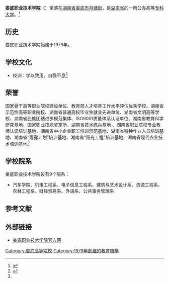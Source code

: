 {{coord|27.739606|N|112.023232|E|format=dms|region:CN_type:edu|display=title}}
{{高校
|名称            = 娄底职业技术学院
|外文名          = {{lang|en|Loudi Vocational and Technical College}}
|图像            = [[Image:Loudi_Vocational_and_Technical_College_logo.jpg|250px]]
|图像说明        = 校徽
|校训            = 学以致用 自强不息
|建校            = 1979年
|闭校            = 
|校庆日          = 
|类型            = [[公立大学|公立大学]] 
|书记            = 朱忠义
|校长            = 
|院长            = 张征澜<!-- 大专为院长 -->
|教师            = 393人
|职工            = 
|学生            = 11000余人
|地址            ={{CHN}}[[湖南省|湖南省]][[娄底市|娄底市]]月塘街
|校园环境        = 市区 
|面积            = 1045亩
|老校名          = 
|体育项目        = 
|代表色          = <!--示例：[[紫色|紫色]]和[[金色|金色]] {{Color box|#232176}}{{Color box|#E2AF2D}} -->
|昵称            = 
|吉祥物          = 
|隶属            = [[湖南省教育厅|湖南省教育厅]]
|邮编            = 417000
|网站            = [http://ldzy.com/ 娄底职业技术学院官方网]
|标志            = <!-- [[Image:|225px]]-->
|脚注            = 
}}
'''娄底职业技术学院'''（{{lang-en|Loudi Vocational and Technical College}}）坐落在[[湖南省|湖南省]][[娄底市|娄底市]][[月塘街|月塘街]]，是[[湖南省|湖南省]]的一所公办高等[[专科大学|专科大学]]。<ref name="gfw1 ">{{cite web|url=http://ldzy.com/xueyuangaikuang/main.htm|title=娄底职业技术学院简介|accessdate=2011年|work=|publisher=娄底职业技术学院官方网|language=zh-cn|deadurl=yes|archiveurl=https://web.archive.org/web/20120323093350/http://www.ldzy.com/xueyuangaikuang/main.htm|archivedate=2012-03-23}}</ref>

== 历史 ==
娄底职业技术学院始建于1979年。
== 学校文化 ==
* 校训：学以致用、自强不息<ref name=" gfw56">{{cite web|url=http://ldzy.com/xueyuangaikuang/yuanxunweige.htm|title=院训、院徽、院歌|accessdate=2011年|work=|publisher=娄底职业技术学院官方网|language=zh-cn|deadurl=yes|archiveurl=https://web.archive.org/web/20160305153008/http://ldzy.com/xueyuangaikuang/yuanxunweige.htm|archivedate=2016-03-05}}</ref>

== 荣誉 ==
国家骨干高等职业院校建设单位、教育部人才培养工作水平评估优秀学校、湖南省示范性高等职业院校、湖南省普通高校毕业生就业先进单位、湖南省文明高等学校、湖南省民族团结进步模范集体、ISO9001质量体系认证单位、湖南省教育科学研究基地、国家职业技能鉴定所、湖南省技术练兵基地 、湖南省职业院校专业教师认证培训基地、湖南省中小企业职工培训示范基地、湖南省特种作业人员培训基地、湖南省“雨露计划”培训基地、湖南省“阳光工程”培训基地、湖南省现代农业技术培训基地<ref name="gfw1 " />
== 学校院系 ==
娄底职业技术学院设有9个院系：
*汽车学院、机电工程系、电子信息工程系、建筑与艺术设计系、资源工程系、农林工程系、财经贸易系、外语系、公共事务管理系

==参考文献==
<div class="references-small">
<references></references>
</div>

==外部链接==
*[http://ldzy.com/ 娄底职业技术学院官方网] {{Wayback|url=http://ldzy.com/ |date=20201120114950 }}

{{湖南省高等院校|nocat}}
{{DEFAULTSORT:Loudi娄底}}
[[Category:娄底高等院校|Category:娄底高等院校]]
[[Category:1979年創建的教育機構|Category:1979年創建的教育機構]]